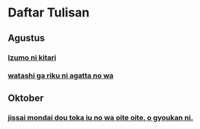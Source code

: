 # Daftar Tulisan

## Agustus

### [Izumo ni kitari](/tumblr/2014/Agustus/izumo)
### [watashi ga riku ni agatta no wa](/tumblr/2014/Agustus/watashi)

## Oktober

### [jissai mondai dou toka iu no wa oite oite, o gyoukan ni.](/tumblr/2014/Oktober/jissai)